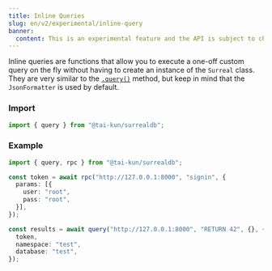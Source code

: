 ```yaml
---
title: Inline Queries
slug: en/v2/experimental/inline-query
banner:
  content: This is an experimental feature and the API is subject to change.
---
```


Inline queries are functions that allow you to execute a one-off custom query on the fly without having to create an instance of the `Surreal` class. They are very similar to the [`.query()`](/v2/guides/querying#query) method, but keep in mind that the `JsonFormatter` is used by default.

### Import

```ts
import { query } from "@tai-kun/surrealdb";
```

### Example

```ts
import { query, rpc } from "@tai-kun/surrealdb";

const token = await rpc("http://127.0.0.1:8000", "signin", {
  params: [{
    user: "root",
    pass: "root",
  }],
});

const results = await query("http://127.0.0.1:8000", "RETURN 42", {}, {
  token,
  namespace: "test",
  database: "test",
});
```
